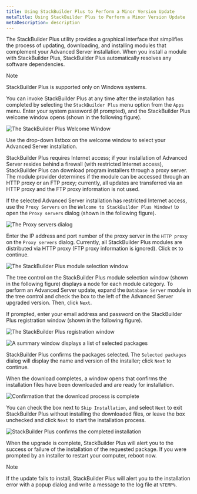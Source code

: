 ```yaml
---
title: Using StackBuilder Plus to Perform a Minor Version Update
metaTitle: Using StackBuilder Plus to Perform a Minor Version Update
metaDescription: description
---
```


The StackBuilder Plus utility provides a graphical interface that
simplifies the process of updating, downloading, and installing modules
that complement your Advanced Server installation. When you install a
module with StackBuilder Plus, StackBuilder Plus automatically resolves
any software dependencies.

<div class="note">

<div class="title">

Note

</div>

StackBuilder Plus is supported only on Windows systems.

</div>

You can invoke StackBuilder Plus at any time after the installation has
completed by selecting the `StackBuilder Plus` menu option from the
`Apps` menu. Enter your system password (if prompted), and the
StackBuilder Plus welcome window opens (shown in the following figure).

![*The StackBuilder Plus Welcome
Window*](images/the_stackBuilder_plus_welcome_window.png)

Use the drop-down listbox on the welcome window to select your Advanced
Server installation.

StackBuilder Plus requires Internet access; if your installation of
Advanced Server resides behind a firewall (with restricted Internet
access), StackBuilder Plus can download program installers through a
proxy server. The module provider determines if the module can be
accessed through an HTTP proxy or an FTP proxy; currently, all updates
are transferred via an HTTP proxy and the FTP proxy information is not
used.

If the selected Advanced Server installation has restricted Internet
access, use the `Proxy Servers` on the `Welcome to StackBuilder Plus
Window!` to open the `Proxy servers` dialog (shown in the following
figure).

![*The Proxy servers dialog*](images/the_proxy_servers_dialog.png)

Enter the IP address and port number of the proxy server in the `HTTP
proxy` on the `Proxy servers` dialog. Currently, all StackBuilder Plus
modules are distributed via HTTP proxy (FTP proxy information is
ignored). Click `OK` to continue.

![*The StackBuilder Plus module selection
window*](images/the_stackBuilder_plus_module_selection_window.png)

The tree control on the StackBuilder Plus module selection window (shown
in the following figure) displays a node for each module category. To
perform an Advanced Server update, expand the `Database Server` module
in the tree control and check the box to the left of the Advanced Server
upgraded version. Then, click `Next`.

If prompted, enter your email address and password on the StackBuilder
Plus registration window (shown in the following figure).

![*The StackBuilder Plus registration
window*](images/the_stackBuilder_plus_registration_window.png)

![*A summary window displays a list of selected
packages*](images/selected_packages_summary_window.png)

StackBuilder Plus confirms the packages selected. The `Selected
packages` dialog will display the name and version of the installer;
click `Next` to continue.

When the download completes, a window opens that confirms the
installation files have been downloaded and are ready for installation.

![*Confirmation that the download process is
complete*](images/download_complete_confirmation.png)

You can check the box next to `Skip Installation`, and select `Next` to
exit StackBuilder Plus without installing the downloaded files, or leave
the box unchecked and click `Next` to start the installation process.

![*StackBuilder Plus confirms the completed
installation*](images/stackBuilder_plus_confirms_the_completed_installation.png)

When the upgrade is complete, StackBuilder Plus will alert you to the
success or failure of the installation of the requested package. If you
were prompted by an installer to restart your computer, reboot now.

<div class="note">

<div class="title">

Note

</div>

If the update fails to install, StackBuilder Plus will alert you to the
installation error with a popup dialog and write a message to the log
file at `%TEMP%`.

</div>
